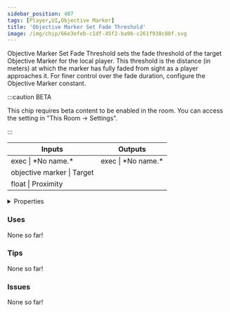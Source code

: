 ```yaml
---
sidebar_position: 487
tags: [Player,UI,Objective Marker]
title: 'Objective Marker Set Fade Threshold'
image: /img/chip/66e3efeb-c1df-45f2-ba9b-c261f938c80f.svg
---
```


Objective Marker Set Fade Threshold sets the fade threshold of the target Objective Marker for the local player. This threshold is the distance (in meters) at which the marker has fully faded from sight as a player approaches it. For finer control over the fade duration, configure the Objective Marker constant.

:::caution BETA

This chip requires beta content to be enabled in the room. You can access the setting in "This Room -> Settings".

:::

<IChip uuid="66e3efeb-c1df-45f2-ba9b-c261f938c80f"/>

<table><thead><tr><th>Inputs</th><th>Outputs</th></tr></thead><tbody><tr><td>exec | *No name.*</td><td>exec | *No name.*</td></tr><tr><td>objective marker | Target</td><td /></tr><tr><td>float | Proximity</td><td /></tr></tbody></table>

<details>
  <summary>Properties</summary>
  <div>
    <div>
    <table>
      <tbody>
        <tr>
          <td>Is beta required?</td>
          <td>Yes</td>
        </tr>
        <tr>
          <td>Is chip a trolling risk?</td>
          <td>No</td>
        </tr>
        <tr>
          <td>Is chip a role assignment risk?</td>
          <td>No</td>
        </tr>
        <tr>
          <td>Chip UUID</td>
          <td>66e3efeb-c1df-45f2-ba9b-c261f938c80f</td>
        </tr>
        <tr>
          <td>Room availability</td>
          <td>Available everywhere</td>
        </tr>
      </tbody>
    </table>
    </div>
  </div>
</details>

### Uses

None so far!

### Tips

None so far!

### Issues

None so far!